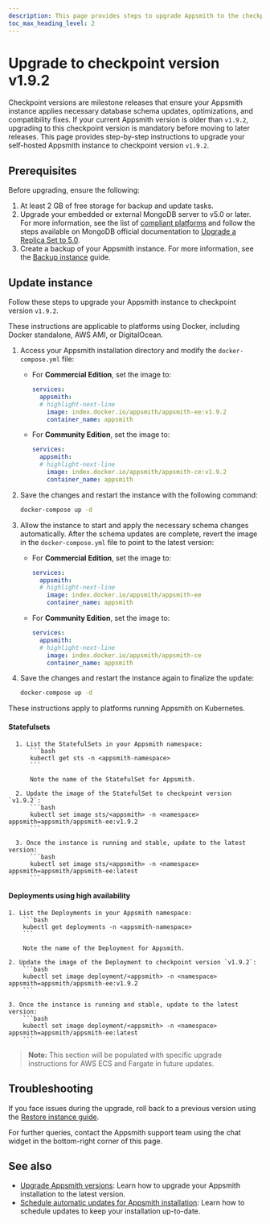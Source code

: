 ```yaml
---
description: This page provides steps to upgrade Appsmith to the checkpoint version on your self-hosted Appsmith instance.
toc_max_heading_level: 2
---
```



# Upgrade to checkpoint version v1.9.2

Checkpoint versions are milestone releases that ensure your Appsmith instance applies necessary database schema updates, optimizations, and compatibility fixes. If your current Appsmith version is older than `v1.9.2`, upgrading to this checkpoint version is mandatory before moving to later releases. This page provides step-by-step instructions to upgrade your self-hosted Appsmith instance to checkpoint version `v1.9.2`.

## Prerequisites

Before upgrading, ensure the following:

1. At least 2 GB of free storage for backup and update tasks.  
2. Upgrade your embedded or external MongoDB server to v5.0 or later. For more information, see the list of [compliant platforms](https://www.mongodb.com/docs/manual/administration/production-notes/#platform-support) and follow the steps available on MongoDB official documentation to [Upgrade a Replica Set to 5.0](https://www.mongodb.com/docs/manual/release-notes/5.0-upgrade-replica-set/).  
3. Create a backup of your Appsmith instance. For more information, see the [Backup instance](/getting-started/setup/instance-management/appsmithctl/#backup-instance) guide.

## Update instance

Follow these steps to upgrade your Appsmith instance to checkpoint version `v1.9.2`.

<Tabs queryString="current-checkpoint-platform">

<TabItem label="Docker" value="docker">

These instructions are applicable to platforms using Docker, including Docker standalone, AWS AMI, or DigitalOcean.

1. Access your Appsmith installation directory and modify the `docker-compose.yml` file:

    - For **Commercial Edition**, set the image to:  
      ```yaml  
      services:  
        appsmith:  
        # highlight-next-line
          image: index.docker.io/appsmith/appsmith-ee:v1.9.2  
          container_name: appsmith  
      ``` 

    - For **Community Edition**, set the image to:  
      ```yaml  
      services:  
        appsmith:  
        # highlight-next-line
          image: index.docker.io/appsmith/appsmith-ce:v1.9.2  
          container_name: appsmith  
      ```  

2. Save the changes and restart the instance with the following command:  
    ```bash  
    docker-compose up -d  
    ```

3. Allow the instance to start and apply the necessary schema changes automatically. After the schema updates are complete, revert the image in the `docker-compose.yml` file to point to the latest version:  

    - For **Commercial Edition**, set the image to:  
      ```yaml  
      services:  
        appsmith:  
        # highlight-next-line
          image: index.docker.io/appsmith/appsmith-ee  
          container_name: appsmith  
      ```  

    - For **Community Edition**, set the image to:  
      ```yaml  
      services:  
        appsmith:  
        # highlight-next-line
          image: index.docker.io/appsmith/appsmith-ce  
          container_name: appsmith  
      ```  

4. Save the changes and restart the instance again to finalize the update:  
    ```bash  
    docker-compose up -d  
    ```

</TabItem>

<TabItem label="Kubernetes" value="kubernetes">

These instructions apply to platforms running Appsmith on Kubernetes.

  #### Statefulsets

      1. List the StatefulSets in your Appsmith namespace:
          ```bash
          kubectl get sts -n <appsmith-namespace>
          ```

          Note the name of the StatefulSet for Appsmith.

      2. Update the image of the StatefulSet to checkpoint version `v1.9.2`:
          ```bash
          kubectl set image sts/<appsmith> -n <namespace> appsmith=appsmith/appsmith-ee:v1.9.2
          ```

      3. Once the instance is running and stable, update to the latest version:
          ```bash
          kubectl set image sts/<appsmith> -n <namespace> appsmith=appsmith/appsmith-ee:latest
          ```

  #### Deployments using high availability

    1. List the Deployments in your Appsmith namespace:
        ```bash
        kubectl get deployments -n <appsmith-namespace>
        ```

        Note the name of the Deployment for Appsmith.

    2. Update the image of the Deployment to checkpoint version `v1.9.2`:
        ```bash
        kubectl set image deployment/<appsmith> -n <namespace> appsmith=appsmith/appsmith-ee:v1.9.2
        ```

    3. Once the instance is running and stable, update to the latest version:
        ```bash
        kubectl set image deployment/<appsmith> -n <namespace> appsmith=appsmith/appsmith-ee:latest
        ```

</TabItem>

<TabItem label="AWS ECS and Fargate" value="aws-ecs-and-fargate">

> **Note:** This section will be populated with specific upgrade instructions for AWS ECS and Fargate in future updates.

</TabItem>

</Tabs>

## Troubleshooting

If you face issues during the upgrade, roll back to a previous version using the [Restore instance guide](/getting-started/setup/instance-management/appsmithctl#restore-instance).

For further queries, contact the Appsmith support team using the chat widget in the bottom-right corner of this page.

## See also

- [Upgrade Appsmith versions](/getting-started/setup/instance-management/update-appsmith): Learn how to upgrade your Appsmith installation to the latest version.
- [Schedule automatic updates for Appsmith installation](/getting-started/setup/instance-management/maintenance-window): Learn how to schedule updates to keep your installation up-to-date.